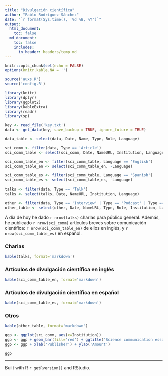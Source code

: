 ---
title: "Divulgación científica"
author: "Pablo Rodríguez-Sánchez"
date: "`r format(Sys.time(), '%d %B, %Y')`"
output:
  html_document:
    toc: false
  md_document:
    toc: false
    includes:
      in_header: headers/temp.md
---

```{r Setup, echo=FALSE}
knitr::opts_chunk$set(echo = FALSE)
options(knitr.kable.NA = '')
```

```{r Dependencies, warning=FALSE, message=FALSE}
source('auxs.R')
source('config.R')

library(knitr)
library(dplyr)
library(ggplot2)
library(kableExtra)
library(readr)
library(sp)
```


```{r Load, warning=FALSE, message=FALSE}
key <- read_file('key.txt')
data <- get_data(key, save_backup = TRUE, ignore_future = TRUE)
```

```{r Filter, warning=FALSE}
data_table <- select(data, Date, Name, Type, Role, Language)
```

```{r Scicomm}
sci_comm <- filter(data, Type == 'Article')
sci_comm_table <- select(sci_comm, Date, NameURL, Institution, Language)

sci_comm_table_en <- filter(sci_comm_table, Language == 'English')
sci_comm_table_en <- select(sci_comm_table_en, -Language)

sci_comm_table_es <- filter(sci_comm_table, Language == 'Spanish')
sci_comm_table_es <- select(sci_comm_table_es, -Language)
```

```{r Talks}
talks <- filter(data, Type == 'Talk')
talks <- select(talks, Date, NameURL, Institution, Language)
```

```{r Other}
other <- filter(data, Type == 'Interview' | Type == 'Podcast' | Type == 'TV' | Type == 'Radio')
other_table <- select(other, Date, NameURL, Type, Role, Institution, Language)
```

A día de hoy he dado `r nrow(talks)` charlas para público general. Además, he publicado `r nrow(sci_comm)` artículos breves sobre comunicación científica: `r nrow(sci_comm_table_en)` de ellos en inglés, y `r nrow(sci_comm_table_es)` en español.

### Charlas
```{r TalksTab}
kable(talks, format='markdown')
```

### Artículos de divulgación científica en inglés

```{r ScicommEnglish}
kable(sci_comm_table_en, format='markdown')
```

### Artículos de divulgación científica en español

```{r ScicommTab}
kable(sci_comm_table_es, format='markdown')
```

### Otros
```{r Others tab}
kable(other_table, format='markdown')
```

```{r ScicommDist, eval=FALSE}
ggp <- ggplot(sci_comm, aes(x=Institution))
ggp <- ggp + geom_bar(fill='red') + ggtitle('Science communication essays')
ggp <- ggp + xlab('Publisher') + ylab('Amount')

ggp
```

***

Built with R `r getRversion()` and RStudio.
